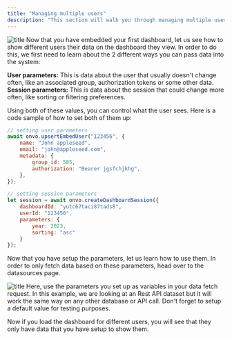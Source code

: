 ```yaml
---
title: "Managing multiple users"
description: "This section will walk you through managing multiple users for a single dashboard once embedded in your product"
---
```


![title](/assets/managing-multiple-users.webp)
Now that you have embedded your first dashboard, let us see how to show different users their data on the dashboard they view. In order to do this, we first need to learn about the 2 different ways you can pass data into the system:

**User parameters:** This is data about the user that usually doesn't change often, like an associated group, authorization tokens or some other data.
**Session parameters:** This is data about the session that could change more often, like sorting or filtering preferences.

Using both of these values, you can control what the user sees. Here is a code sample of how to set both of them up:

```JavaScript
// setting user parameters
await onvo.upsertEmbedUser("123456", {
    name: "John appleseed",
    email: "john@appleseed.com",
    metadata: {
        group_id: 585,
        authorization: "Bearer jgsfchjkhg",
    },
});

// setting session parameters
let session = await onvo.createDashboardSession({
    dashboardId: "yutc67taci87tads8",
    userId: "123456",
    parameters: {
        year: 2023,
        sorting: "asc"
    }
});

```

Now that you have setup the parameters, let us learn how to use them. In order to only fetch data based on these parameters, head over to the datasources page.

![title](/assets/managing-multiple-users-1.png)
Here, use the parameters you set up as variables in your data fetch request. In this example, we are looking at an Rest API dataset but it will work the same way on any other database or API call. Don't forget to setup a default value for testing purposes.

Now if you load the dashboard for different users, you will see that they only have data that you have setup to show them.
